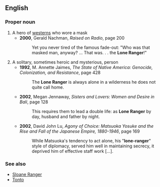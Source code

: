 ==English==
{{wikipedia}}

===Proper noun===
{{en-proper noun|sg=[[lone|Lone]] [[ranger|Ranger]]}}

# A hero of [[western]]s who wore a mask
#* '''2000''', Gerald Nachman, ''Raised on Radio'', page 200
#*: Yet you never tired of the famous fade-out: "Who was that masked man, anyway? ... That was. . . the '''Lone Ranger'''!"
# A solitary, sometimes heroic and mysterious, person
#* '''1992''', M. Annette Jaimes, ''The State of Native America: Genocide, Colonization, and Resistance'', page 428
#*: The '''Lone Ranger''' is always alone in a wilderness he does not quite call home.
#* '''2002''', Megan Jennaway, ''Sisters and Lovers: Women and Desire in Bali'', page 128
#*: This requires them to lead a double life: as '''Lone Ranger''' by day, husband and father by night.
#* '''2002''', David John Lu, ''Agony of Choice: Matsuoka Yosuke and the Rise and Fall of the Japanese Empire, 1880-1946'', page 169
#*: While Matsuoka's tendency to act alone, his "'''lone-ranger'''" style of diplomacy, served him well in maintaining secrecy, it deprived him of effective staff work […].

===See also===
* [[Sloane Ranger]] <!-- or is it a derived term? -->
* [[Tonto]]